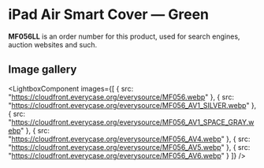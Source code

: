 
# iPad Air Smart Cover — Green

<Callout type='info' emoji='👉🏻'>**MF056LL** is an order number for this product, used for search engines, auction websites and such.</Callout>

## Image gallery

<LightboxComponent
    images={[
      {
        src: "https://cloudfront.everycase.org/everysource/MF056.webp"
      },
      {
        src: "https://cloudfront.everycase.org/everysource/MF056_AV1_SILVER.webp"
      },
      {
        src: "https://cloudfront.everycase.org/everysource/MF056_AV1_SPACE_GRAY.webp"
      },
      {
        src: "https://cloudfront.everycase.org/everysource/MF056_AV4.webp"
      },
      {
        src: "https://cloudfront.everycase.org/everysource/MF056_AV5.webp"
      },
      {
        src: "https://cloudfront.everycase.org/everysource/MF056_AV6.webp"
      }
    ]}
  />
